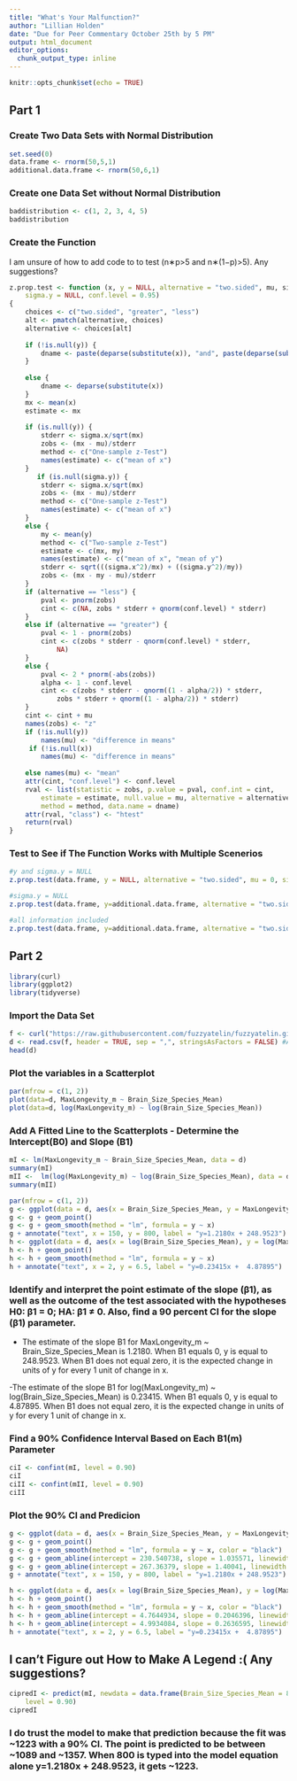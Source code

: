 ```yaml
---
title: "What's Your Malfunction?"
author: "Lillian Holden"
date: "Due for Peer Commentary October 25th by 5 PM"
output: html_document
editor_options: 
  chunk_output_type: inline
---
```


```r
knitr::opts_chunk$set(echo = TRUE)
```

## Part 1

### Create Two Data Sets with Normal Distribution
```r
set.seed(0)
data.frame <- rnorm(50,5,1)
additional.data.frame <- rnorm(50,6,1)
```

### Create one Data Set without Normal Distribution
```r
baddistribution <- c(1, 2, 3, 4, 5)
baddistribution
```

### Create the Function

I am unsure of how to add code to to test (n∗p>5 and n∗(1−p)>5). Any suggestions?

```r
z.prop.test <- function (x, y = NULL, alternative = "two.sided", mu, sigma.x, 
    sigma.y = NULL, conf.level = 0.95) 
{
    choices <- c("two.sided", "greater", "less")
    alt <- pmatch(alternative, choices)
    alternative <- choices[alt]
   
    if (!is.null(y)) {
        dname <- paste(deparse(substitute(x)), "and", paste(deparse(substitute(y))))
    }
  
    else {
        dname <- deparse(substitute(x))
    }
    mx <- mean(x)
    estimate <- mx
  
    if (is.null(y)) {
        stderr <- sigma.x/sqrt(mx)
        zobs <- (mx - mu)/stderr
        method <- c("One-sample z-Test")
        names(estimate) <- c("mean of x")
    }
       if (is.null(sigma.y)) {
        stderr <- sigma.x/sqrt(mx)
        zobs <- (mx - mu)/stderr
        method <- c("One-sample z-Test")
        names(estimate) <- c("mean of x")
    }
    else {
        my <- mean(y)
        method <- c("Two-sample z-Test")
        estimate <- c(mx, my)
        names(estimate) <- c("mean of x", "mean of y")
        stderr <- sqrt(((sigma.x^2)/mx) + ((sigma.y^2)/my))
        zobs <- (mx - my - mu)/stderr
    }
    if (alternative == "less") {
        pval <- pnorm(zobs)
        cint <- c(NA, zobs * stderr + qnorm(conf.level) * stderr)
    }
    else if (alternative == "greater") {
        pval <- 1 - pnorm(zobs)
        cint <- c(zobs * stderr - qnorm(conf.level) * stderr, 
            NA)
    }
    else {
        pval <- 2 * pnorm(-abs(zobs))
        alpha <- 1 - conf.level
        cint <- c(zobs * stderr - qnorm((1 - alpha/2)) * stderr, 
            zobs * stderr + qnorm((1 - alpha/2)) * stderr)
    }
    cint <- cint + mu
    names(zobs) <- "z"
    if (!is.null(y)) 
        names(mu) <- "difference in means"
     if (!is.null(x)) 
        names(mu) <- "difference in means"
  
    else names(mu) <- "mean"
    attr(cint, "conf.level") <- conf.level
    rval <- list(statistic = zobs, p.value = pval, conf.int = cint, 
        estimate = estimate, null.value = mu, alternative = alternative, 
        method = method, data.name = dname)
    attr(rval, "class") <- "htest"
    return(rval)
}
```

### Test to See if The Function Works with Multiple Scenerios
```r
#y and sigma.y = NULL
z.prop.test(data.frame, y = NULL, alternative = "two.sided", mu = 0, sigma.x = 2, sigma.y = NULL, conf.level = 0.95) 
```

```r
#sigma.y = NULL
z.prop.test(data.frame, y=additional.data.frame, alternative = "two.sided", mu = 0, sigma.x = 2, sigma.y = NULL, conf.level = 0.95) 
```

```r
#all information included
z.prop.test(data.frame, y=additional.data.frame, alternative = "two.sided", mu = 0, sigma.x = 2, sigma.y = 3, conf.level = 0.95) 
```

## Part 2

```r
library(curl)
library(ggplot2)
library(tidyverse)
```

### Import the Data Set
```r
f <- curl("https://raw.githubusercontent.com/fuzzyatelin/fuzzyatelin.github.io/master/AN588_Fall23/KamilarAndCooperData.csv")
d <- read.csv(f, header = TRUE, sep = ",", stringsAsFactors = FALSE) #Assign D as the vector for the data set
head(d)
```

### Plot the variables in a Scatterplot
```r
par(mfrow = c(1, 2))
plot(data=d, MaxLongevity_m ~ Brain_Size_Species_Mean)
plot(data=d, log(MaxLongevity_m) ~ log(Brain_Size_Species_Mean))
```

### Add A Fitted Line to the Scatterplots - Determine the Intercept(B0) and Slope (B1)

```r
mI <- lm(MaxLongevity_m ~ Brain_Size_Species_Mean, data = d)
summary(mI)
mII <-  lm(log(MaxLongevity_m) ~ log(Brain_Size_Species_Mean), data = d)
summary(mII)
```

```r
par(mfrow = c(1, 2))
g <- ggplot(data = d, aes(x = Brain_Size_Species_Mean, y = MaxLongevity_m))
g <- g + geom_point()
g <- g + geom_smooth(method = "lm", formula = y ~ x)
g + annotate("text", x = 150, y = 800, label = "y=1.2180x + 248.9523")
h <- ggplot(data = d, aes(x = log(Brain_Size_Species_Mean), y = log(MaxLongevity_m)))
h <- h + geom_point()
h <- h + geom_smooth(method = "lm", formula = y ~ x)
h + annotate("text", x = 2, y = 6.5, label = "y=0.23415x +  4.87895")
```


### Identify and interpret the point estimate of the slope (β1), as well as the outcome of the test associated with the hypotheses H0: β1 = 0; HA: β1 ≠ 0. Also, find a 90 percent CI for the slope (β1) parameter.

- The estimate of the slope B1 for MaxLongevity_m ~ Brain_Size_Species_Mean is 1.2180. When B1 equals 0, y is equal to  248.9523. When B1 does not equal zero, it is the expected change in units of y for every 1 unit of change in x.

-The estimate of the slope B1 for log(MaxLongevity_m) ~ log(Brain_Size_Species_Mean) is 0.23415. When B1 equals 0, y is equal to
4.87895. When B1 does not equal zero, it is the expected change in units of y for every 1 unit of change in x.

### Find a 90% Confidence Interval Based on Each B1(m) Parameter
```r
ciI <- confint(mI, level = 0.90)  
ciI
ciII <- confint(mII, level = 0.90)  
ciII
```
### Plot the 90% CI and Predicion 
```r
g <- ggplot(data = d, aes(x = Brain_Size_Species_Mean, y = MaxLongevity_m))
g <- g + geom_point()
g <- g + geom_smooth(method = "lm", formula = y ~ x, color = "black")
g <- g + geom_abline(intercept = 230.540738, slope = 1.035571, linewidth = 1, color = "blue")
g <- g + geom_abline(intercept = 267.36379, slope = 1.40041, linewidth = 1, color = "blue")
g + annotate("text", x = 150, y = 800, label = "y=1.2180x + 248.9523")
```
```r
h <- ggplot(data = d, aes(x = log(Brain_Size_Species_Mean), y = log(MaxLongevity_m)))
h <- h + geom_point()
h <- h + geom_smooth(method = "lm", formula = y ~ x, color = "black")
h <- h + geom_abline(intercept = 4.7644934, slope = 0.2046396, linewidth = 1, color = "blue")
h <- h + geom_abline(intercept = 4.9934084, slope = 0.2636595, linewidth = 1, color = "blue")
h + annotate("text", x = 2, y = 6.5, label = "y=0.23415x +  4.87895") 
```

## I can't Figure out How to Make A Legend :( Any suggestions?

```r
cipredI <- predict(mI, newdata = data.frame(Brain_Size_Species_Mean = 800), interval = "confidence",
    level = 0.90) 
cipredI
```

### I do trust the model to make that prediction because the fit was ~1223 with a 90% CI. The point is predicted to be between ~1089 and ~1357. When 800 is typed into the model equation alone y=1.2180x + 248.9523, it gets ~1223. 

